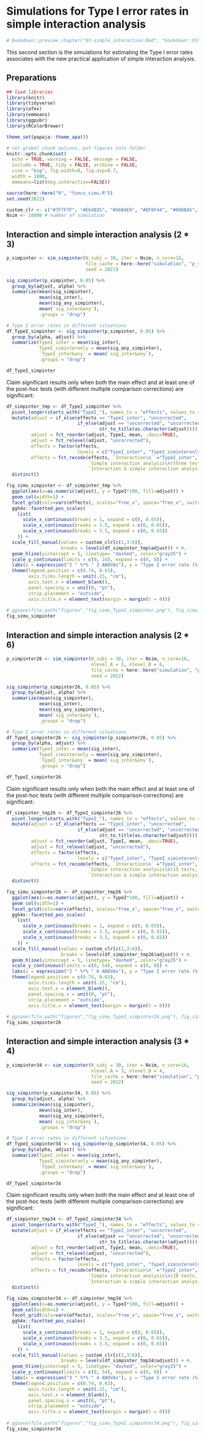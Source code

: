
# Simulations for Type I error rates in simple interaction analysis

```r
# bookdown::preview_chapter("03-simple_interaction.Rmd", "bookdown::html_document2") 
```

This second section is the simulations for estimating the Type I error rates associates with the new practical application of simple interaction analysis.  

## Preparations

```r
## load libraries
library(knitr)
library(tidyverse)
library(afex)
library(emmeans)
library(ggpubr)
library(RColorBrewer)

theme_set(papaja::theme_apa())

# set global chunk options, put figures into folder
knitr::opts_chunk$set(
  echo = TRUE, warning = FALSE, message = FALSE, 
  include = TRUE, tidy = FALSE, archive = FALSE,
  size = "big", fig.width=8, fig.asp=0.7, 
  width = 1800,
  emmeans=list(msg.interaction=FALSE))

source(here::here("R", "funcs_simu.R"))
set.seed(2022)
```

```r
custom_clr <- c("#7F7F7F", "#E64B35", "#56B4E9", "#DF8F44", "#008B45", "#925E9F", "#415384", "#000000")
Nsim <- 10000 # number of simulation
```

## Interaction and simple interaction analysis (2 * 3)

```r
p_simpinter <- sim_simpinter(N_subj = 30, iter = Nsim, n_core=16, 
                             file_cache = here::here("simulation", "p_simpinter.rds"),
                             seed = 2022)
```


```r
sig_simpinter(p_simpinter, 0.05) %>% 
  group_by(adjust, alpha) %>% 
  summarize(mean(sig_simpinter),
            mean(sig_inter),
            mean(sig_any_simpinter),
            mean(`sig_inter&any`),
            .groups = "drop")
```

```r
# Type I error rates in different situations
df_TypeI_simpinter <- sig_simpinter(p_simpinter, 0.05) %>% 
  group_by(alpha, adjust) %>% 
  summarize(TypeI_inter = mean(sig_inter),
            TypeI_siminteronly = mean(sig_any_simpinter),
            `TypeI_inter&any` = mean(`sig_inter&any`), 
            .groups = "drop")

df_TypeI_simpinter
```

Claim significant results only when both the main effect and at least one of the post-hoc tests (with different multiple comparison corrections) are significant:

```r
df_simpinter_tmp <- df_TypeI_simpinter %>% 
  pivot_longer(starts_with("TypeI_"), names_to = "effects", values_to = "TypeI") %>% 
  mutate(adjust = if_else(effects == "TypeI_inter", "uncorrected", 
                          if_else(adjust == "uncorrected", "uncorrected", 
                                  str_to_title(as.character(adjust)))),
         adjust = fct_reorder(adjust, TypeI, mean, .desc=TRUE),
         adjust = fct_relevel(adjust, "uncorrected"),
         effects = factor(effects, 
                          levels = c("TypeI_inter", "TypeI_siminteronly", "TypeI_inter&any")),
         effects = fct_recode(effects, `Interaction\n` ="TypeI_inter", 
                              `Simple interaction analysis\n(three tests, FWER)`="TypeI_siminteronly", 
                              `Interaction & simple interaction analysis\nwith three tests (CER)`="TypeI_inter&any")) %>% 
  distinct() 

fig_simu_simpinter <- df_simpinter_tmp %>% 
  ggplot(aes(x=as.numeric(adjust), y = TypeI*100, fill=adjust)) + 
  geom_col(width=1) +   
  facet_grid(cols=vars(effects), scales="free_x", space="free_x", switch="x")+
  ggh4x::facetted_pos_scales(
    list(
      scale_x_continuous(breaks = 1, expand = c(0, 0.65)),
      scale_x_continuous(breaks = 3.5, expand = c(0, 0.65)),
      scale_x_continuous(breaks = 3.5, expand = c(0, 0.65))
    )) + 
  scale_fill_manual(values = custom_clr[c(1,3:6)],
                    breaks = levels(df_simpinter_tmp$adjust)) + #,  
  geom_hline(yintercept = 5, linetype= "dashed", color="gray25") +
  scale_y_continuous(limits = c(0, 24), expand = c(0, 0)) +
  labs(x = expression("2 " %*% " 3 ANOVAs"), y = "Type I error rate (%)", fill = "") +
  theme(legend.position = c(0.74, 0.63),
        axis.ticks.length = unit(.15, "cm"),
        axis.text.x = element_blank(),
        panel.spacing.x = unit(0, "pt"),
        strip.placement = "outside",
        axis.title.x = element_text(margin = margin(t = 0)))
  
# ggsave(file.path("figures","fig_simu_TypeI_simpinter.png"), fig_simu_simpinter, width = 8, height = 5.6)
fig_simu_simpinter
```


## Interaction and simple interaction analysis (2 * 6)

```r
p_simpinter26 <- sim_simpinter(N_subj = 30, iter = Nsim, n_core=16, 
                               nlevel_A = 2, nlevel_B = 6,
                               file_cache = here::here("simulation", "p_simpinter26.rds"),
                               seed = 2022)
```


```r
sig_simpinter(p_simpinter26, 0.05) %>% 
  group_by(adjust, alpha) %>% 
  summarize(mean(sig_simpinter),
            mean(sig_inter),
            mean(sig_any_simpinter),
            mean(`sig_inter&any`),
            .groups = "drop")
```

```r
# Type I error rates in different situations
df_TypeI_simpinter26 <- sig_simpinter(p_simpinter26, 0.05) %>% 
  group_by(alpha, adjust) %>% 
  summarize(TypeI_inter = mean(sig_inter),
            TypeI_siminteronly = mean(sig_any_simpinter),
            `TypeI_inter&any` = mean(`sig_inter&any`), 
            .groups = "drop")

df_TypeI_simpinter26
```

Claim significant results only when both the main effect and at least one of the post-hoc tests (with different multiple comparison corrections) are significant:

```r
df_simpinter_tmp26 <- df_TypeI_simpinter26 %>% 
  pivot_longer(starts_with("TypeI_"), names_to = "effects", values_to = "TypeI") %>% 
  mutate(adjust = if_else(effects == "TypeI_inter", "uncorrected", 
                          if_else(adjust == "uncorrected", "uncorrected", 
                                  str_to_title(as.character(adjust)))),
         adjust = fct_reorder(adjust, TypeI, mean, .desc=TRUE),
         adjust = fct_relevel(adjust, "uncorrected"),
         effects = factor(effects, 
                          levels = c("TypeI_inter", "TypeI_siminteronly", "TypeI_inter&any")),
         effects = fct_recode(effects, `Interaction\n` ="TypeI_inter", 
                              `Simple interaction analysis\n(15 tests, FWER)`="TypeI_siminteronly", 
                              `Interaction & simple interaction analysis\nwith 15 tests (CER)`="TypeI_inter&any")) %>% 
  distinct() 

fig_simu_simpinter26 <- df_simpinter_tmp26 %>% 
  ggplot(aes(x=as.numeric(adjust), y = TypeI*100, fill=adjust)) + 
  geom_col(width=1) +   
  facet_grid(cols=vars(effects), scales="free_x", space="free_x", switch="x")+
  ggh4x::facetted_pos_scales(
    list(
      scale_x_continuous(breaks = 1, expand = c(0, 0.65)),
      scale_x_continuous(breaks = 3.5, expand = c(0, 0.65)),
      scale_x_continuous(breaks = 3.5, expand = c(0, 0.65))
    )) + 
  scale_fill_manual(values = custom_clr[c(1,3:6)],
                    breaks = levels(df_simpinter_tmp26$adjust)) + #,  
  geom_hline(yintercept = 5, linetype= "dashed", color="gray25") +
  scale_y_continuous(limits = c(0, 54), expand = c(0, 0)) +
  labs(x = expression("2 " %*% " 6 ANOVAs"), y = "Type I error rate (%)", fill = "") +
  theme(legend.position = c(0.74, 0.63),
        axis.ticks.length = unit(.15, "cm"),
        axis.text.x = element_blank(),
        panel.spacing.x = unit(0, "pt"),
        strip.placement = "outside",
        axis.title.x = element_text(margin = margin(t = 0)))
  
# ggsave(file.path("figures","fig_simu_TypeI_simpinter26.png"), fig_simu_simpinter26, width = 8, height = 5.6)
fig_simu_simpinter26
```


## Interaction and simple interaction analysis (3 * 4)

```r
p_simpinter34 <- sim_simpinter(N_subj = 30, iter = Nsim, n_core=16, 
                               nlevel_A = 3, nlevel_B = 4,
                               file_cache = here::here("simulation", "p_simpinter34.rds"),
                               seed = 2022)
```


```r
sig_simpinter(p_simpinter34, 0.05) %>% 
  group_by(adjust, alpha) %>% 
  summarize(mean(sig_simpinter),
            mean(sig_inter),
            mean(sig_any_simpinter),
            mean(`sig_inter&any`),
            .groups = "drop")
```

```r
# Type I error rates in different situations
df_TypeI_simpinter34 <- sig_simpinter(p_simpinter34, 0.05) %>% 
  group_by(alpha, adjust) %>% 
  summarize(TypeI_inter = mean(sig_inter),
            TypeI_siminteronly = mean(sig_any_simpinter),
            `TypeI_inter&any` = mean(`sig_inter&any`), 
            .groups = "drop")

df_TypeI_simpinter34
```

Claim significant results only when both the main effect and at least one of the post-hoc tests (with different multiple comparison corrections) are significant:

```r
df_simpinter_tmp34 <- df_TypeI_simpinter34 %>% 
  pivot_longer(starts_with("TypeI_"), names_to = "effects", values_to = "TypeI") %>% 
  mutate(adjust = if_else(effects == "TypeI_inter", "uncorrected", 
                          if_else(adjust == "uncorrected", "uncorrected", 
                                  str_to_title(as.character(adjust)))),
         adjust = fct_reorder(adjust, TypeI, mean, .desc=TRUE),
         adjust = fct_relevel(adjust, "uncorrected"),
         effects = factor(effects, 
                          levels = c("TypeI_inter", "TypeI_siminteronly", "TypeI_inter&any")),
         effects = fct_recode(effects, `Interaction\n` ="TypeI_inter", 
                              `Simple interaction analysis\n(18 tests, FWER)`="TypeI_siminteronly", 
                              `Interaction & simple interaction analysis\nwith 18 tests (CER)`="TypeI_inter&any")) %>% 
  distinct() 

fig_simu_simpinter34 <- df_simpinter_tmp34 %>% 
  ggplot(aes(x=as.numeric(adjust), y = TypeI*100, fill=adjust)) + 
  geom_col(width=1) +   
  facet_grid(cols=vars(effects), scales="free_x", space="free_x", switch="x")+
  ggh4x::facetted_pos_scales(
    list(
      scale_x_continuous(breaks = 1, expand = c(0, 0.65)),
      scale_x_continuous(breaks = 3.5, expand = c(0, 0.65)),
      scale_x_continuous(breaks = 3.5, expand = c(0, 0.65))
    )) + 
  scale_fill_manual(values = custom_clr[c(1,3:6)],
                    breaks = levels(df_simpinter_tmp34$adjust)) + #,  
  geom_hline(yintercept = 5, linetype= "dashed", color="gray25") +
  scale_y_continuous(limits = c(0, 54), expand = c(0, 0)) +
  labs(x = expression("3 " %*% " 4 ANOVAs"), y = "Type I error rate (%)", fill = "") +
  theme(legend.position = c(0.74, 0.63),
        axis.ticks.length = unit(.15, "cm"),
        axis.text.x = element_blank(),
        panel.spacing.x = unit(0, "pt"),
        strip.placement = "outside",
        axis.title.x = element_text(margin = margin(t = 0)))
  
# ggsave(file.path("figures","fig_simu_TypeI_simpinter34.png"), fig_simu_simpinter34, width = 8, height = 5.6)
fig_simu_simpinter34
```


